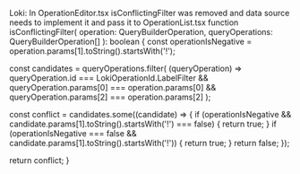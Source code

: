 Loki: 
In OperationEditor.tsx isConflictingFilter was removed and data source needs to implement it and pass it to OperationList.tsx
function isConflictingFilter(
  operation: QueryBuilderOperation,
  queryOperations: QueryBuilderOperation[]
): boolean {
  const operationIsNegative = operation.params[1].toString().startsWith('!');

  const candidates = queryOperations.filter(
    (queryOperation) =>
      queryOperation.id === LokiOperationId.LabelFilter &&
      queryOperation.params[0] === operation.params[0] &&
      queryOperation.params[2] === operation.params[2]
  );

  const conflict = candidates.some((candidate) => {
    if (operationIsNegative && candidate.params[1].toString().startsWith('!') === false) {
      return true;
    }
    if (operationIsNegative === false && candidate.params[1].toString().startsWith('!')) {
      return true;
    }
    return false;
  });

  return conflict;
}

